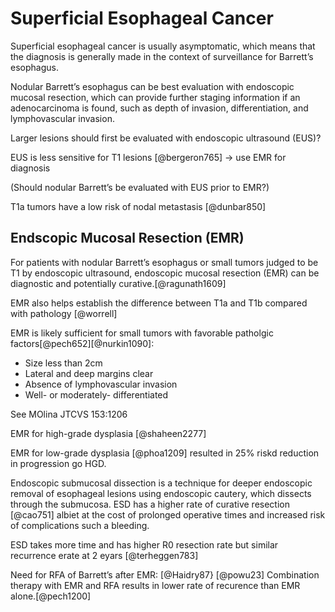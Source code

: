 # Superficial Esophageal Cancer {#superficial}

Superficial esophageal cancer is usually asymptomatic, which means that the diagnosis is generally made in the context of surveillance for Barrett's esophagus.

Nodular Barrett's esophagus can be best evaluation with endoscopic mucosal resection, which can provide further staging information if an adenocarcinoma is found, such as depth of invasion, differentiation, and lymphovascular invasion.

Larger lesions should first be evaluated with endoscopic ultrasound (EUS)?

EUS is less sensitive for T1 lesions [@bergeron765] -> use EMR for diagnosis

(Should nodular Barrett's be evaluated with EUS prior to EMR?)

T1a tumors have a low risk of nodal metastasis [@dunbar850]

## Endscopic Mucosal Resection (EMR) {#emr}

For patients with nodular Barrett's esophagus or small tumors judged to be T1 by endoscopic ultrasound, endoscopic mucosal resection (EMR) can be diagnostic and potentially curative.[@ragunath1609]


EMR also helps establish the difference between T1a and T1b compared with pathology [@worrell]

EMR is likely sufficient for small tumors with favorable patholgic factors[@pech652][@nurkin1090]:

- Size less than 2cm
- Lateral and deep margins clear
- Absence of lymphovascular invasion
- Well- or moderately- differentiated

See MOlina JTCVS 153:1206

EMR for high-grade dysplasia [@shaheen2277]

EMR for low-grade dysplasia [@phoa1209] resulted in 25% riskd reduction in progression go HGD.

Endoscopic submucosal dissection is a technique for deeper endoscopic removal of esophageal lesions using endoscopic cautery, which dissects through the submucosa. ESD has a higher rate of curative resection [@cao751] albiet at the cost of prolonged operative times and increased risk of complications such a bleeding. 

ESD takes more time and has higher R0 resection rate but similar recurrence erate at 2 eyars [@terheggen783]

Need for RFA of Barrett's after EMR:  [@Haidry87} [@powu23] Combination therapy with EMR and RFA results in lower rate of recurence than EMR alone.[@pech1200]
